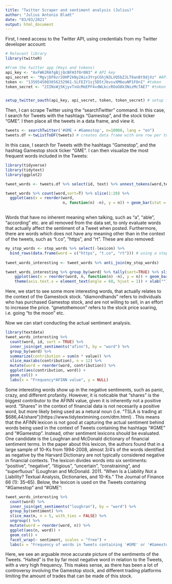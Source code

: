 ```yaml
---
title: "Twitter Scraper and sentiment analysis (Julius)"
author: "Julius Antonio Bladt"
date: "03/03/2021"
output: html_document
---
```


First, I need access to the Twitter API, using credentials from my Twitter developer account:

```R

# Relevant library
library(twitteR)

#From the twitter app (Keys and tokens)
api_key <- "AxFW62RAfgBjjQcBFH3f0r6N3" # API key 
api_secret <- "MgvjDF0zr2OHP2kNy2Aix3YrpCGhjN3LVQ5bZJLT8anBt9djXz" #API secret key 
token <- "1359545003656232961-SLFEIY1sj5D5tJbvsvXM6ouNP1FOnI" #token 
token_secret <- "2IINsWj5KjyvTxUcMeEPF4vdWLkccROoO8k3NszMcTAE7" #token secret


setup_twitter_oauth(api_key, api_secret, token, token_secret) # setup for accessing twitter using the information above


```
Then, I can scrape Twitter using the "searchTwitter" command. In this case, I search for Tweets with the hashtags "Gamestop", and the stock ticker "GME". I then place all the tweets in a data frame, and view it.

```R

tweets <- searchTwitter('#GME + #Gamestop', n=10000, lang = "en")
tweets.df <-twListToDF(tweets) # creates data frame with one row per tweet

```

In this case, I search for Tweets with the hashtags "Gamestop", and the hashtag Gamestop stock ticker "GME". I can then visualize the most frequent words included in the Tweets:

```R

library(tidyverse)
library(tidytext)
library(ggplot2)

tweet_words <- tweets.df %>% select(id, text) %>% unnest_tokens(word,text) # unnest_tokens will plit a column into tokens, flattening the table into one-token-per-row

tweet_words %>% count(word,sort=T) %>% slice(1:20) %>% 
  ggplot(aes(x = reorder(word, 
                         n, function(n) -n), y = n)) + geom_bar(stat = "identity") + theme(axis.text.x = element_text(angle = 60, 
                                                                                                                      hjust = 1)) + xlab("")

```

Words that have no inherent meaning when talking, such as "a", "able", "according" etc. are all removed from the data set, to only evaluate words that actually affect the sentiment of a Tweet when posted. Furthermore, there are words which does not have any meaning other than in the context of the tweets, such as "t.co", "https", and "rt". These are also removed:

```R

my_stop_words <- stop_words %>% select(-lexicon) %>% 
  bind_rows(data.frame(word = c("https", "t.co", "rt"))) # using a stop-word lexicon to remove stop words + removing "https", "t.co", and "rt". 
                           
tweet_words_interesting <- tweet_words %>% anti_join(my_stop_words)

tweet_words_interesting %>% group_by(word) %>% tally(sort=TRUE) %>% slice(1:25) %>% 
    ggplot(aes(x = reorder(word, n, function(n) -n), y = n)) + geom_bar(stat = "identity") + 
    theme(axis.text.x = element_text(angle = 60, hjust = 1)) + xlab("")


```

Here, we start to see some more interesting words, that actually relates to the context of the Gamestock stock. "diamondhands" refers to individuals who has purchased Gamestop stock, and are not willing to sell, in an effort to increase the price. "gmetothemoon" refers to the stock price soaring, i.e. going "to the moon" etc.

Now we can start conducting the actual sentiment analysis.

```r
library(textdata)
tweet_words_interesting %>%
  count(word, id, sort = TRUE) %>%
  inner_join(get_sentiments("afinn"), by = "word") %>%
  group_by(word) %>%
  summarize(contribution = sum(n * value)) %>%
  slice_max(abs(contribution), n = 12) %>%
  mutate(word = reorder(word, contribution)) %>%
  ggplot(aes(contribution, word)) +
  geom_col() +
  labs(x = "Frequency*AFINN value", y = NULL)


```
Some interesting words show up in the negative sentiments, such as panic, crazy, and different profanity. However, it is noticable that "shares" is the biggest contributor to the AFINN value, given it is inherently not a positive word. "Shares" in the context of financial data is not necesarily a positive word, but more likely being used as a netural noun (i.e. "TSLA is trading at $686,44/share")(https://www.tidytextmining.com/dtm.html) . This means that the AFINN lexicon is not good at capturing the actual sentiment behind words being used in the context of Tweets containing the hashtags "#GME" and "#Gamestop". Instead, other sentiment lexicons should be evaluated. One candidate is the Loughran and McDonald dictionary of financial sentiment terms. In the paper about this lexicon, the authors found that in a large sample of 10-Ks from 1994-2008, almost 3/4's of the words identified as negative by the Harvard Dictionary are not typically considered negative in financial contexts. The lexicon divides words into six sentiments: “positive”, “negative”, “litigious”, “uncertain”, “constraining”, and “superfluous” (Loughran and McDonald. 2011. “When Is a Liability Not a Liability? Textual Analysis, Dictionaries, and 10-Ks.” The Journal of Finance 66 (1): 35–65). Below, the lexicon is used on the Tweets containing "#Gamestop" and "#GME":

```R

tweet_words_interesting %>%
  count(word) %>%
  inner_join(get_sentiments("loughran"), by = "word") %>%
  group_by(sentiment) %>%
  slice_max(n, n = 5, with_ties = FALSE) %>%
  ungroup() %>%
  mutate(word = reorder(word, n)) %>%
  ggplot(aes(n, word)) +
  geom_col() +
  facet_wrap(~ sentiment, scales = "free") +
  labs(x = "Frequency of words in Tweets containing '#GME' or '#Gamestop'", y = NULL)


```

Here, we see an arguable mroe accurate picture of the sentiments of the Tweets. "Halted" is the by far most negative word in relation to the Tweets, with a very high frequency. This makes sense, as there has been a lot of controversy involving the Gamestop stock, and different trading platforms limiting the amount of trades that can be made of this stock. 














